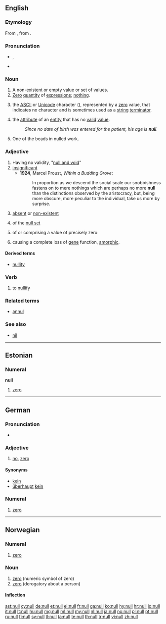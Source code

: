 {{also|núll}}
==English==
{{wikipedia|dab=null}}

===Etymology===
From {{etyl|frm}} {{term|nul|lang=frm}}, from {{etyl|la}} {{term|nullus|lang=la}}.

===Pronunciation===
* {{a|UK}} {{IPA|/nʌl/}}, {{X-SAMPA|/nVl/}}
* {{rhymes|ʌl}}

===Noun===
{{en-noun}}

# A non-existent or empty value or set of values.
# [[zero|Zero]] [[quantity]] of [[expression|expressions]]; [[nothing]].
# {{computing}} the [[ASCII]] or [[Unicode]] character (<big><big>{{unicode|␀}}</big></big>), represented by a [[zero]] value, that indicates no character and is sometimes used as a [[string]] [[terminator]].
# {{computing}} the [[attribute]] of an [[entity]] that has no [[valid]] [[value]].
#: ''Since no date of birth was entered for the patient, his age is '''null'''.''
# One of the beads in nulled work.

===Adjective===
{{en-adj}}

# Having no validity, "[[null and void]]"
# [[insignificant]]
#* '''1924''', Marcel Proust, ''Within a Budding Grove'':
#*: In proportion as we descend the social scale our snobbishness fastens on to mere nothings which are perhaps no more '''null''' than the distinctions observed by the aristocracy, but, being more obscure, more peculiar to the individual, take us more by surprise.
# [[absent]] or [[non-existent]]
# {{mathematics}} of the [[null set]]
# {{mathematics}} of or comprising a value of precisely zero
# {{context|genetics|of a mutation}} causing a complete loss of [[gene]] function, [[amorphic]].

====Derived terms====
* [[nullity]]

===Verb===
{{en-verb}}

# {{transitive}} to [[nullify]]

===Related terms===
* [[annul]]

===See also===
* [[nil]]

----

==Estonian==

===Numeral===
'''null'''

# {{cardinal|lang=et}} [[zero]]

----

==German==

===Pronunciation===
* {{IPA| /nʊl/|lang=de}}

===Adjective===
{{de-adj|-|-}}

# {{slang|lang=de}} [[no]], [[zero]] {{gloss|absolutely none}}

====Synonyms====
* [[kein]]
* [[überhaupt]] [[kein]]

===Numeral===
{{head|de|numeral}}

# {{cardinal|lang=de}} [[zero]]

----

==Norwegian==

===Numeral===
{{head|no}}

# {{cardinal|lang=no}} [[zero]]

===Noun===
{{head|no|noun}}

# [[zero]] (numeric symbol of zero)
# [[zero]] (derogatory about a person)

====Inflection====
{{no-noun-infl|nb-class=m1|nb-class2=n3|nn-class=m1|nn-class2=n1}}

[[ast:null]]
[[cy:null]]
[[de:null]]
[[et:null]]
[[el:null]]
[[fr:null]]
[[ga:null]]
[[ko:null]]
[[hy:null]]
[[hr:null]]
[[io:null]]
[[it:null]]
[[lt:null]]
[[hu:null]]
[[mg:null]]
[[ml:null]]
[[my:null]]
[[nl:null]]
[[ja:null]]
[[no:null]]
[[pl:null]]
[[pt:null]]
[[ru:null]]
[[fi:null]]
[[sv:null]]
[[tl:null]]
[[ta:null]]
[[te:null]]
[[th:null]]
[[tr:null]]
[[vi:null]]
[[zh:null]]